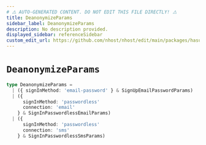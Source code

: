 ```yaml
---
# ⚠️ AUTO-GENERATED CONTENT. DO NOT EDIT THIS FILE DIRECTLY! ⚠️
title: DeanonymizeParams
sidebar_label: DeanonymizeParams
description: No description provided.
displayed_sidebar: referenceSidebar
custom_edit_url: https://github.com/nhost/nhost/edit/main/packages/hasura-auth-js/src/utils/types.ts#L104
---
```


# `DeanonymizeParams`

```ts
type DeanonymizeParams =
  | ({ signInMethod: 'email-password' } & SignUpEmailPasswordParams)
  | ({
      signInMethod: 'passwordless'
      connection: 'email'
    } & SignInPasswordlessEmailParams)
  | ({
      signInMethod: 'passwordless'
      connection: 'sms'
    } & SignInPasswordlessSmsParams)
```
